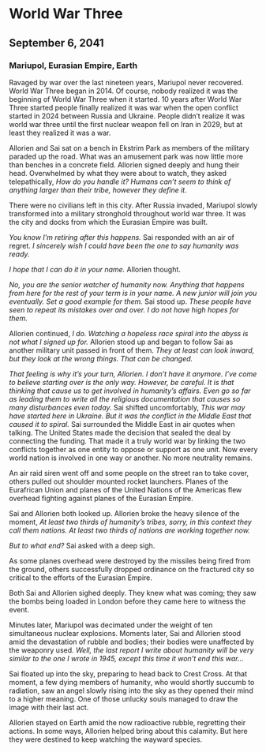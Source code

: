 # World War Three

## September 6, 2041

### Mariupol, Eurasian Empire, Earth

Ravaged by war over the last nineteen years, Mariupol never recovered. World War Three began in 2014. Of course, nobody realized it was the beginning of World War Three when it started. 10 years after World War Three started people finally realized it was war when the open conflict started in 2024 between Russia and Ukraine. People didn’t realize it was world war three until the first nuclear weapon fell on Iran in 2029, but at least they realized it was a war.

Allorien and Sai sat on a bench in Ekstrim Park as members of the military paraded up the road. What was an amusement park was now little more than benches in a concrete field. Allorien signed deeply and hung their head. Overwhelmed by what they were about to watch, they asked telepathically, *How do you handle it? Humans can’t seem to think of anything larger than their tribe, however they define it.*

There were no civilians left in this city. After Russia invaded, Mariupol slowly transformed into a military stronghold throughout world war three. It was the city and docks from which the Eurasian Empire was built.

*You know I’m retiring after this happens.* Sai responded with an air of regret. *I sincerely wish I could have been the one to say humanity was ready.*

*I hope that I can do it in your name.* Allorien thought.

*No, you are the senior watcher of humanity now. Anything that happens from here for the rest of your term is in your name. A new junior will join you eventually. Set a good example for them.* Sai stood up. *These people have seen to repeat its mistakes over and over. I do not have high hopes for them.*

Allorien continued, *I do. Watching a hopeless race spiral into the abyss is not what I signed up for.* Allorien stood up and began to follow Sai as another military unit passed in front of them. *They at least can look inward, but they look at the wrong things. That can be changed.*

*That feeling is why it’s your turn, Allorien. I don’t have it anymore. I’ve come to believe starting over is the only way. However, be careful. It is that thinking that cause us to get involved in humanity’s affairs. Even go so far as leading them to write all the religious documentation that causes so many disturbances even today.* Sai shifted uncomfortably, *This war may have started here in Ukraine. But it was the conflict in the Middle East that caused it to spiral.* Sai surrounded the Middle East in air quotes when talking. The United States made the decision that sealed the deal by connecting the funding. That made it a truly world war by linking the two conflicts together as one entity to oppose or support as one unit. Now every world nation is involved in one way or another. No more neutrality remains.

An air raid siren went off and some people on the street ran to take cover, others pulled out shoulder mounted rocket launchers. Planes of the Eurafrican Union and planes of the United Nations of the Americas flew overhead fighting against planes of the Eurasian Empire.

Sai and Allorien both looked up. Allorien broke the heavy silence of the moment, *At least two thirds of humanity’s tribes, sorry, in this context they call them nations. At least two thirds of nations are working together now.*

*But to what end?* Sai asked with a deep sigh.

As some planes overhead were destroyed by the missiles being fired from the ground, others successfully dropped ordinance on the fractured city so critical to the efforts of the Eurasian Empire.

Both Sai and Allorien sighed deeply. They knew what was coming; they saw the bombs being loaded in London before they came here to witness the event.

Minutes later, Mariupol was decimated under the weight of ten simultaneous nuclear explosions. Moments later, Sai and Allorien stood amid the devastation of rubble and bodies; their bodies were unaffected by the weaponry used. *Well, the last report I write about humanity will be very similar to the one I wrote in 1945, except this time it won’t end this war…*

Sai floated up into the sky, preparing to head back to Crest Cross. At that moment, a few dying members of humanity, who would shortly succumb to radiation, saw an angel slowly rising into the sky as they opened their mind to a higher meaning. One of those unlucky souls managed to draw the image with their last act.

Allorien stayed on Earth amid the now radioactive rubble, regretting their actions. In some ways, Allorien helped bring about this calamity. But here they were destined to keep watching the wayward species.